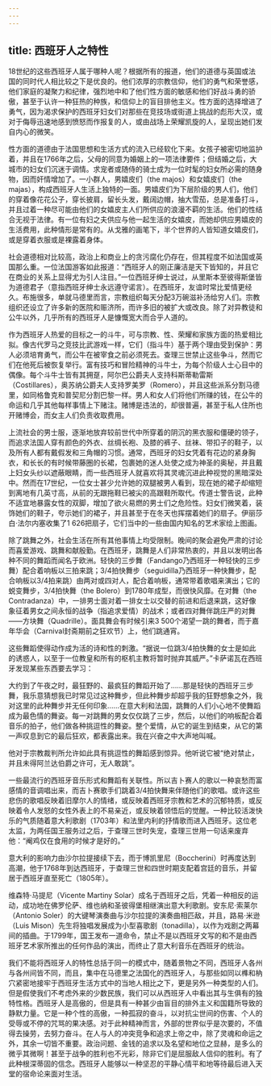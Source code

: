 ```yaml
---
---
---
```

title: 西班牙人之特性
---




18世纪的这些西班牙人属于哪种人呢？根据所有的报道，他们的道德与英国或法国的同时代人相比较之下是优良的。他们浓厚的宗教信仰，他们的勇气和荣誉感，他们家庭的凝聚力和纪律，强烈地中和了他们性方面的敏感和他们好战斗勇的骄傲，甚至于认许一种狂热的种族，和信仰上的盲目排他主义。性方面的选择增进了勇气，因为渴求保护的西班牙妇女们对那些在竞技场或街道上挑战的彪形大汉，或对于侮辱迅速地感到愤怒而作报复的人，或由战场上荣耀凯旋的人，呈现出她们发自内心的微笑。

性方面的道德由于法国思想和生活方式的流入已经软化下来。女孩子被密切地监护着，并且在1766年之后，父母的同意为婚姻上的一项法律要件；但结婚之后，大城市的妇女们沉迷于调情。求宠者或随侍的骑士成为一位时髦的妇女所必需的随身物，因而奸情增加了。一小群人，男嬉皮们（the majos）和女嬉皮们（the majas），构成西班牙人生活上独特的一面。男嬉皮们为下层阶级的男人们，他们的穿着像花花公子，穿长披肩，留长头发，戴阔边帽，抽大雪茄，总是准备打斗，并且过着一种尽可能由他们的女嬉皮主人们所供应的浪漫不羁的生活。他们的性结合无视于法律。有一位有妇之夫供应与他一起生活的女嬉皮，而她却供应男嬉皮的生活费用，此种情形是常有的。从戈雅的画笔下，半个世界的人皆知道女嬉皮们，或是穿着衣服或是裸露着身体。

社会道德相对比较高，政治上和商业上的贪污腐化仍存在，但其程度不如法国或英国那么重。一位法国游客如此报道：“西班牙人的刚正廉洁是天下皆知的，并且它在商业的关系上显得尤为引人注目。”一位西班牙绅士说过，从里斯本至彼得斯堡皆为道德君子（意指西班牙绅士永远遵守诺言）。在西班牙，友谊时常比爱情更经久。布施很多，单就马德里而言，宗教组织每天分配3万碗滋补汤给穷人们。宗教组织还设立了许多新的医院和赈济所，而许多旧的被扩大或改良。除了对异教徒和公牛以外，几乎所有的西班牙人是慷慨宽大而合乎人道的。

作为西班牙人热爱的目标之一的斗牛，可与宗教、性、荣耀和家族方面的热爱相比拟。像古代罗马之竞技比武游戏一样，它们（指斗牛）基于两个理由受到保护：男人必须培育勇气，而公牛在被宰食之前必须死去。查理三世禁止这些争斗，然而它们在他死后被恢复举行。富有技巧和冒险精神的斗牛士，为每个阶级人士心目中的偶像。每个斗牛士皆有其拥趸，阿尔巴公爵夫人支持科斯蒂勒雷斯（Costillares），奥苏纳公爵夫人支持罗美罗（Romero），并且这些派系分割马德里，如同格鲁克和普契尼分割巴黎一样。男人和女人们将他们所赚的钱，在公牛的命运和几乎其他每样事情上下赌注。赌博是违法的，却很普遍，甚至于私人住所也开赌博会，而女主人们负责收取费用。

上流社会的男士服，逐渐地放弃较前世代中所穿着的阴沉的黑衣服和僵硬的领子，而追求法国人穿有颜色的外衣、丝绸长袍、及膝的裤子、丝袜、带扣子的鞋子，以及所有人都有戴假发和三角帽的习惯。通常，西班牙的妇女凭着有花边的紧身胸衣，和长长的有时候带藤圈的长裙，包裹她的迷人处使之成为神圣的奥秘，并且戴上妇女头纱以遮蔽眼睛，而一些西班牙人就喜欢将其灵魂沉进此种视觉的黑暗深处中。然而在17世纪，一位女士甚少允许她的双腿被男人看到，现在她的裙子却缩短到离地有几英寸高，从前的无跟拖鞋已被尖的高跟鞋所取代。传道士警告说，此种不适宜地暴露女性的双脚，增加了欲火易燃的男士们之危险性。妇女们微笑着，装饰她们的鞋子，夸示她们的裙子，并且甚至于在冬天也挥摆着她们的扇子。伊丽莎白·法尔内塞收集了1 626把扇子，它们当中的一些由国内知名的艺术家绘上图画。

除了跳舞之外，社会生活在所有其他事情上均受限制。晚间的聚会避免严肃的讨论而喜爱游戏、跳舞和献殷勤。在西班牙，跳舞是人们非常热衷的，并且以发明出各种不同的舞蹈而闻名于欧洲。轻快的三步舞（Fandango乃西班牙一种轻快的三步舞）配合着响板以三拍来跳；3/4拍快舞步（seguidilla乃西班牙一种快舞步，配合响板以3/4拍来跳）由两对或四对人，配合着响板，通常带着歌唱来演出；它的蜕变舞步，3/4拍快舞（the Bolero）到1780年成型，而很快风靡。在对舞（the Contradanza）中，一排男士面对着一排女士以交替的前进和后退来跳，这好像象征着男女之间永恒的战争（指追求爱情）的战术；或者四对舞伴跳庄严的对舞——方块舞（Quadrille）。面具舞会有时候引来3 500个渴望一跳的舞者，而于嘉年华会（Carnival封斋期前之狂欢节）上，他们跳通宵。

这些舞蹈使得动作成为活的诗和性的刺激。“据说一位跳3/4拍快舞的女士是如此的诱惑人，以至于一位教皇和所有的枢机主教将暂时抛弃其威严。”卡萨诺瓦在西班牙发现某些东西要去学习：

大约到了午夜之时，最狂野的、最疯狂的舞蹈开始了……那是轻快的西班牙三步舞，我乐意猜想我已时常见过这种舞步，但此种舞步却超乎我的狂野想象之外，我对这里的此种舞步并无任何印象……在意大利和法国，跳舞的人们小心地不使舞蹈成为最色情的舞姿。每一对跳舞的男女仅仅跳了三步，然后，以他们的响板配合着音乐的拍子，他们做各种挑逗性的舞姿。整个爱情，从它的诞生到结束，从它的第一声叹息到它的最后狂欢，都表露出来。我在兴奋之中大声地叫喊。



他对于宗教裁判所允许如此具有挑逗性的舞蹈感到惊异。他听说它被“绝对禁止，并且未得阿兰达伯爵之许可，无人敢跳”。

一些最流行的西班牙音乐形式和舞蹈有关联性。所以吉卜赛人的歌以一种哀愁而富感情的音调唱出来，而吉卜赛歌手们跳着3/4拍快舞来伴随他们的歌唱。或许这些悲伤的歌唱反映着旧摩尔人的情绪，或反映着西班牙宗教和艺术的沉郁特质，或反映着令人发怒的女性外表上的不易亲近，或反映着领悟后的觉醒。一种比较活泼快乐的气质随着意大利歌剧（1703年）和法里内利的抒情歌而进入西班牙。这位老太监，为两任国王服务过之后，于查理三世时失宠，查理三世用一句话来废弃他：“阉鸡仅在食用的时候才是好的。”

意大利的影响力由沙尔拉提接续下去，而于博凯里尼（Boccherini）时再度达到高潮，他于1768年到达西班牙，于查理三世和四世时期支配着宫廷的音乐，并留居于西班牙直至死亡（1805年）。

维森特·马提尼（Vicente Martiny Solar）成名于西班牙之后，凭着一种相反的运动，成功地在佛罗伦萨、维也纳和圣彼得堡相继演出意大利歌剧。安东尼·索莱尔（Antonio Soler）的大键琴演奏曲与沙尔拉提的演奏曲相匹敌，并且，路易·米逊（Luis Mison）先生将独唱发展成为小型喜歌剧（tonadilla），以作为戏剧之两幕间的插曲。于1799年，国王发布一道命令，禁止不是以西班牙文写的和不是由西班牙艺术家所推出的任何作品的演出，而终止了意大利音乐在西班牙的统治。

我们不能将西班牙人的特性总括于同一的模式中，随着景物之不同，西班牙人各州与各州间皆不同，而且，集中在马德里之法国化的西班牙人，与那些如同以榫和枘穴紧密地接牢于西班牙生活方式中的当地人相比之下，更是另外一种类型的人们。但是假使我们不考虑外来的少数民族，我们可以从西班牙人中看出其与生俱有的独特性格。西班牙人是高傲的，但是具有一种甚少由盲目的排外主义和国籍所导致的静默力量。它是一种个性的高傲，一种孤寂的奋斗，以对抗尘世间的伤害、个人的受辱或不停的咒骂的果决感。对于此种精神而言，外部的世界似乎是次要的，不值得去操劳，去努力奋斗。在人与人的冲突竞争和追求上帝之中，除了灵魂和命运之外，其余一切皆不重要。政治问题、金钱的追求以及名望和地位之显赫，是多么的微乎其微啊！甚至于战争的胜利也不光彩，除非它们是屈服敌人信仰的胜利。有了此种根深蒂固的信念。西班牙人能够以一种坚忍的平静心情平和地等待最后进入天堂的宿命论来面对生活。